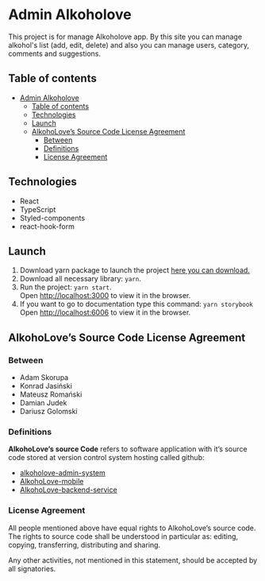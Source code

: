 
<Meta title="Introduction" />

# Admin Alkoholove

This project is for manage Alkoholove app. By this site you can manage alkohol's list
(add, edit, delete) and also you can manage users, category, comments and suggestions.

## Table of contents

- [Admin Alkoholove](#admin-alkoholove)
  - [Table of contents](#table-of-contents)
  - [Technologies](#technologies)
  - [Launch](#launch)
  - [AlkohoLove’s Source Code License Agreement](#alkoholoves-source-code-license-agreement)
    - [Between](#between)
    - [Definitions](#definitions)
    - [License Agreement](#license-agreement)

## Technologies

- React
- TypeScript
- Styled-components
- react-hook-form

## Launch

1. Download yarn package to launch the project [here you can download.](https://classic.yarnpkg.com/lang/en/docs/install/#windows-stable)
2. Download all necessary library: `yarn`.
3. Run the project: `yarn start`. \
   Open [http://localhost:3000](http://localhost:3000) to view it in the browser.
4. If you want to go to documentation type this command: `yarn storybook` \
   Open [http://localhost:6006](http://localhost:6006) to view it in the browser.

## AlkohoLove’s Source Code License Agreement

### Between

- Adam Skorupa
- Konrad Jasiński
- Mateusz Romański
- Damian Judek
- Dariusz Golomski

### Definitions

**AlkohoLove’s source Code** refers to software application with it’s source code stored at version control system hosting called github:

- [alkoholove-admin-system](https://github.com/dar-gol/alkoholove-admin-system)
- [AlkohoLove-mobile](https://github.com/DamianJudek/AlkohoLove-mobile)
- [AlkohoLove-backend-service](https://github.com/matixezor/AlkohoLove-backend-service)

### License Agreement

All people mentioned above have equal rights to AlkohoLove’s source code.
The rights to source code shall be understood in particular as: editing, copying, transferring, distributing and sharing.

Any other activities, not mentioned in this statement, should be accepted by all signatories.
